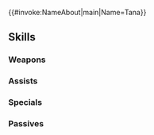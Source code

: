 {{#invoke:NameAbout|main|Name=Tana}}{{HeroPage Tabs}}
{{Hero Infobox
|Name=Tana
|Title=Winged Princess
|Origin=Fire Emblem: The Sacred Stones
|Gender=Female
|GrowthModifier=None
|WeaponType=Blue Lance
|MoveType=Flying
|actorEN=Melissa Fahn
|actorJP=たなか久美
|artist=cuboon
|releaseDate=August 15, 2017
|poolDate=August 31, 2017
|randomStartTime=2017-08-29T07:00:00Z
|poolRarities=5
|TagID=ターナ
|InternalID=163
|Properties=tiara,specRate_201904,resplendent,ljosalfheimr
|cv1=7
|cv2=200200
|description=The princess of Frelia. Innes's sister. Somewhat naive, but cheery and very sociable. Appears in Fire Emblem: The Sacred Stones.
|resplendentArtist=山田孝太郎
|resplendentStartTime=2021-2-25T07:00:00Z
|resplendentEndTime=2021-03-10T06:59:59Z
}}
{{Stats Page
|Lv1HP=17|Lv1ATK=8|Lv1SPD=10|Lv1DEF=6|Lv1RES=6
|GRHP=45|GRATK=60|GRSPD=60|GRDEF=45|GRRES=45
}}
==Skills==
===Weapons===
{{Weapons Table
|weapon1=Iron Lance
|weapon1Default=1
|weapon1Unlock=1
|weapon2=Steel Lance
|weapon2Default=3
|weapon2Unlock=2
|weapon3=Heavy Spear
|weapon3Default=4
|weapon3Unlock=3
|weapon4=Vidofnir
|weapon4Default=5
|weapon4Unlock=5
}}
===Assists===
{{Assists Table}}
===Specials===
{{Specials Table
|special1=New Moon
|special1Default=4
|special1Unlock=3
|special2=Moonbow
|special2Unlock=4
}}
===Passives===
{{Passives Table
|passiveA1=Speed +1
|passiveA2=Spd/Def 1
|passiveA3=Spd/Def 2
|passiveA1Unlock=1
|passiveA2Unlock=2
|passiveA3Unlock=4
|passiveC1=Guidance 1
|passiveC2=Guidance 2
|passiveC3=Guidance 3
|passiveC1Unlock=3
|passiveC2Unlock=4
|passiveC3Unlock=5
}}
{{Heroes Navbox}}